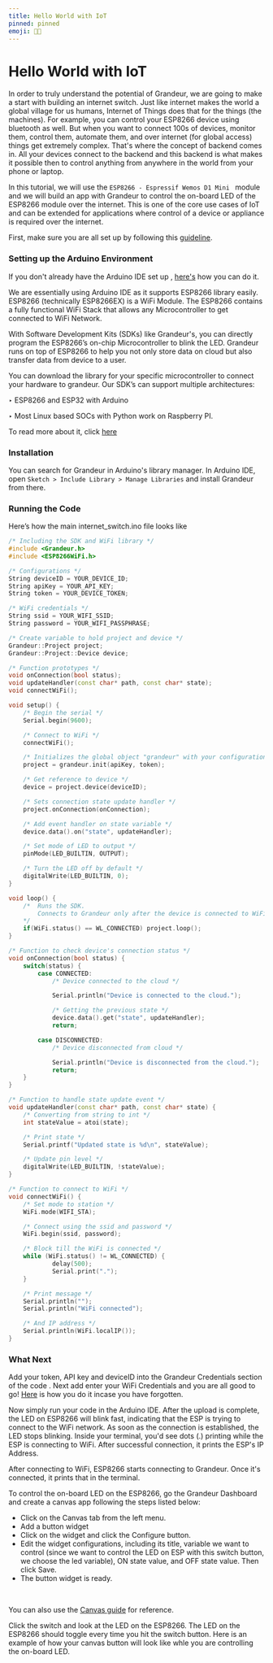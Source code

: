 ```yaml
---
title: Hello World with IoT
pinned: pinned
emoji: 👋🏻
---
```



# Hello World with IoT

In order to truly understand the potential of Grandeur, we are going to make a start with building an internet switch. Just like internet makes the world a global village for us humans, Internet of Things does that for the things (the machines). For example, you can control your ESP8266 device using bluetooth as well. But when you want to connect 100s of devices, monitor them, control them, automate them, and over internet (for global access) things get extremely complex. That's where the concept of backend comes in. All your devices connect to the backend and this backend is what makes it possible then to control anything from anywhere in the world from your phone or laptop.

In this tutorial, we will use the `ESP8266 - Espressif Wemos D1 Mini ` module and we will build an app with Grandeur to control the on-board LED of the ESP8266 module over the internet. This is one of the core use cases of IoT and can be extended for applications where control of a device or appliance is required over the internet.

First, make sure you are all set up by following this [guideline](/getting-started.mdx).

### Setting up the Arduino Environment

If you don't already have the Arduino IDE set up , [here's](https://docs.arduino.cc/software/ide-v2/tutorials/getting-started/ide-v2-downloading-and-installing) how you can do it.

We are essentially using Arduino IDE as it supports ESP8266 library easily. ESP8266 (technically ESP8266EX) is a WiFi Module. The ESP8266 contains a fully functional WiFi Stack that allows any Microcontroller to get connected to WiFi Network.

With Software Development Kits (SDKs) like Grandeur's, you can directly program the ESP8266’s on-chip Microcontroller to blink the LED.
Grandeur runs on top of ESP8266 to help you not only store data on cloud but also transfer data from device to a user.

<Callout emoji="✅">
You can download the library for your specific microcontroller to connect your hardware to grandeur. Our SDK’s can support multiple architectures:

‣ ESP8266 and ESP32 with Arduino

‣ Most Linux based SOCs with Python work on Raspberry PI.

</Callout>

To read more about it, click [here](/guides/hardware)

### Installation

You can search for Grandeur in Arduino's library manager. In Arduino IDE, open `Sketch > Include Library > Manage Libraries` and install Grandeur from there.

<ReactPlayer playing controls volume={0} width={832} height={468} url="/demos/installing-arduino-sdk.webm" />

### Running the Code

Here’s how the main internet_switch.ino file looks like

```cpp
/* Including the SDK and WiFi library */
#include <Grandeur.h>
#include <ESP8266WiFi.h>

/* Configurations */
String deviceID = YOUR_DEVICE_ID;
String apiKey = YOUR_API_KEY;
String token = YOUR_DEVICE_TOKEN;

/* WiFi credentials */
String ssid = YOUR_WIFI_SSID;
String password = YOUR_WIFI_PASSPHRASE;

/* Create variable to hold project and device */
Grandeur::Project project;
Grandeur::Project::Device device;

/* Function prototypes */
void onConnection(bool status);
void updateHandler(const char* path, const char* state);
void connectWiFi();

void setup() {
    /* Begin the serial */
    Serial.begin(9600);

    /* Connect to WiFi */
    connectWiFi();

    /* Initializes the global object "grandeur" with your configurations. */
    project = grandeur.init(apiKey, token);

    /* Get reference to device */
    device = project.device(deviceID);

    /* Sets connection state update handler */
    project.onConnection(onConnection);

    /* Add event handler on state variable */
    device.data().on("state", updateHandler);

    /* Set mode of LED to output */
    pinMode(LED_BUILTIN, OUTPUT);

    /* Turn the LED off by default */
    digitalWrite(LED_BUILTIN, 0);
}

void loop() {
    /*  Runs the SDK.
        Connects to Grandeur only after the device is connected to WiFi.
    */
    if(WiFi.status() == WL_CONNECTED) project.loop();
}

/* Function to check device's connection status */
void onConnection(bool status) {
    switch(status) {
        case CONNECTED:
            /* Device connected to the cloud */

            Serial.println("Device is connected to the cloud.");

            /* Getting the previous state */
            device.data().get("state", updateHandler);
            return;

        case DISCONNECTED:
            /* Device disconnected from cloud */

            Serial.println("Device is disconnected from the cloud.");
            return;
    }
}

/* Function to handle state update event */
void updateHandler(const char* path, const char* state) {
    /* Converting from string to int */
    int stateValue = atoi(state);

    /* Print state */
    Serial.printf("Updated state is %d\n", stateValue);

    /* Update pin level */
    digitalWrite(LED_BUILTIN, !stateValue);
}

/* Function to connect to WiFi */
void connectWiFi() {
    /* Set mode to station */
    WiFi.mode(WIFI_STA);

    /* Connect using the ssid and password */
    WiFi.begin(ssid, password);

    /* Block till the WiFi is connected */
    while (WiFi.status() != WL_CONNECTED) {
            delay(500);
            Serial.print(".");
    }

    /* Print message */
    Serial.println("");
    Serial.println("WiFi connected");

    /* And IP address */
    Serial.println(WiFi.localIP());
}

```

### What Next

Add your token, API key and deviceID into the Grandeur Credentials section of the code . Next add enter your WiFi Credentials and you are all good to go! [Here](/getting-started.mdx) is how you do it incase you have forgotten.

Now simply run your code in the Arduino IDE. After the upload is complete, the LED on ESP8266 will blink fast, indicating that the ESP is trying to connect to the WiFi network. As soon as the connection is established, the LED stops blinking. Inside your terminal, you'd see dots (.) printing while the ESP is connecting to WiFi. After successful connection, it prints the ESP's IP Address.

After connecting to WiFi, ESP8266 starts connecting to Grandeur. Once it's connected, it prints that in the terminal.

To control the on-board LED on the ESP8266, go the Grandeur Dashboard and create a canvas app following the steps listed below:

- Click on the Canvas tab from the left menu.
- Add a button widget
- Click on the widget and click the Configure button.
- Edit the widget configurations, including its title, variable we want to control (since we want to control the LED on ESP with this switch button, we choose the led variable), ON state value, and OFF state value. Then click Save.
- The button widget is ready.

<ReactPlayer playing controls volume={0} width={832} height={468} url="/demos/canvas-button-widget-configure.webm" /><br />

You can also use the [Canvas guide](./guides/canvas.mdx) for reference.

Click the switch and look at the LED on the ESP8266. The LED on the ESP8266 should toggle every time you hit the switch button. Here is an example of how your canvas button will look like whle you are controlling the on-board LED.

<ReactPlayer playing controls volume={0} width={832} height={468} url="/demos/canvas-button-widget-demo.webm" />
